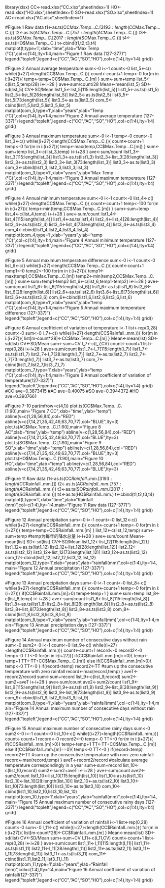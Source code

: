 library(xlsx)
CC<-read.xlsx("CC.xlsx",sheetIndex=1)
HO<-read.xlsx("HO.xlsx",sheetIndex=1)
SO<-read.xlsx("SO.xlsx",sheetIndex=1)
AC<-read.xlsx("AC.xlsx",sheetIndex=1)

#Figure 1 Raw data
t1<-as.ts(CC$Max.Temp...C.[3193:length(CC$Max.Temp...C.)])
t2<-as.ts(AC$Max.Temp...C.[757:length(AC$Max.Temp...C.)])
t3<-as.ts(SO$Max.Temp...C.[2017:length(SO$Max.Temp...C.)])
t4<-as.ts(HO$Max.Temp...C.)
t<-cbind(t1,t2,t3,t4)
matplot(t,type='l',xlab="time",ylab="Max Temp (°C)",col=c(1:4),lty=1:4,main="Figure 1 Raw data (127-377)")
legend("topleft",legend=c("CC","AC","SO","HO"),col=c(1:4),lty=1:4)
grid()

#Figure 2 Annual average temperature
sum<-0
i<-1
count<-0
list_5<-c()
while((i+27)<length(CC$Max.Temp...C.)){
  count<-count+1
  temp<-0
  for(m in i:(i+27)){
    temp<-temp+CC$Max.Temp...C.[m]
  }
  sum<-sum+temp 
  list_5<-c(list_5,temp/28)
  i<-i+28
}
ave<-sum/count/28
Mean<-mean(list_5)
SD<-sd(list_5)
CV<-SD/Mean
list1_5<-list_5[115:length(list_5)]
list1_5<-as.ts(list1_5)
list2_5<-list_5[28:length(list_5)]
list2_5<-as.ts(list2_5)
list3_5<-list_5[73:length(list_5)]
list3_5<-as.ts(list3_5)
com_5<-cbind(list1_5,list2_5,list3_5,list_5)
matplot(com_5,type='l',xlab="years",ylab="Temp (°C)",col=c(1:4),lty=1:4,main="Figure 2 Annual average temperature (127-337)")
legend("topleft",legend=c("CC","AC","SO","HO"),col=c(1:4),lty=1:4)
grid()

#Figure 3 Annual maximum temperature
sum<-0
i<-1
temp<-0
count<-0
list_3<-c()
while((i+27)<length(CC$Max.Temp...C.)){
  count<-count+1
  temp<-0
  for(m in i:(i+27)){
    temp<-max(temp,CC$Max.Temp...C.[m])
  }
  sum<-sum+temp
  list_3<-c(list_3,temp)
  i<-i+28
}
ave<-sum/count
list1_3<-list_3[115:length(list_3)]
list1_3<-as.ts(list1_3)
list2_3<-list_3[28:length(list_3)]
list2_3<-as.ts(list2_3)
list3_3<-list_3[73:length(list_3)]
list3_3<-as.ts(list3_3)
com_3<-cbind(list1_3,list2_3,list3_3,list_3)
matplot(com_3,type='l',xlab="years",ylab="Max Temp (°C)",col=c(1:4),lty=1:4,main="Figure 3 Annual maximum temperature (127-337)")
legend("topleft",legend=c("CC","AC","SO","HO"),col=c(1:4),lty=1:4)
grid()

#Figure 4 Annual minimum temperature 
sum<-0
i<-1
count<-0
list_4<-c()
while((i+27)<length(CC$Max.Temp...C.)){
  count<-count+1
  temp<-100
  for(m in i:(i+27)){
    temp<-min(temp,CC$Max.Temp...C.[m])
  }
  sum<-sum+temp
  list_4<-c(list_4,temp)
  i<-i+28
}
ave<-sum/count
list1_4<-list_4[115:length(list_4)]
list1_4<-as.ts(list1_4)
list2_4<-list_4[28:length(list_4)]
list2_4<-as.ts(list2_4)
list3_4<-list_4[73:length(list_4)]
list3_4<-as.ts(list3_4)
com_4<-cbind(list1_4,list2_4,list3_4,list_4)
matplot(com_4,type='l',xlab="years",ylab="temp (°C)",col=c(1:4),lty=1:4,main="Figure 4 Annual minimum temperature (127-337)")
legend("topleft",legend=c("CC","AC","SO","HO"),col=c(1:4),lty=1:4)
grid()


#Figure 5 Annual maximum temperature difference
sum<-0
i<-1
count<-0
list_6<-c()
while((i+27)<length(CC$Max.Temp...C.)){
  count<-count+1
  temp1<-0
  temp2<-100
  for(m in i:(i+27)){
    temp1<-max(temp1,CC$Max.Temp...C.[m])
    temp2<-min(temp2,CC$Max.Temp...C.[m])
  }
  sum<-sum+temp1-temp2
  list_6<-c(list_6,temp1-temp2)
  i<-i+28
}
ave<-sum/count
list1_6<-list_6[115:length(list_6)]
list1_6<-as.ts(list1_6)
list2_6<-list_6[28:length(list_6)]
list2_6<-as.ts(list2_6)
list3_6<-list_6[73:length(list_6)]
list3_6<-as.ts(list3_6)
com_6<-cbind(list1_6,list2_6,list3_6,list_6)
matplot(com_6,type='l',xlab="years",ylab="temp (°C)",col=c(1:4),lty=1:4,main="Figure 5 Annual maximum temperature difference (127-337)")
legend("topleft",legend=c("CC","AC","SO","HO"),col=c(1:4),lty=1:4)
grid()

#Figure 6 Annual coefficient of variation of temperature
i<-1
list<-rep(0,28)
count<-0
sum<-0
l_7<-c()
while((i+27)<length(CC$Rainfall..mm.)){
  for(m in i:(i+27)){
    list[m-count*28]<-CC$Max.Temp...C.[m]
  }
  Mean<-mean(list)
  SD<-sd(list)
  CV<-SD/Mean
  sum<-sum+CV
  l_7<-c(l_7,CV)
  count<-count+1
  list<-rep(0,28)
  i<-i+28
}
ave<-sum/count
list1_7<-l_7[115:length(l_7)]
list1_7<-as.ts(list1_7)
list2_7<-l_7[28:length(l_7)]
list2_7<-as.ts(list2_7)
list3_7<-l_7[73:length(l_7)]
list3_7<-as.ts(list3_7)
com_7<-cbind(list1_7,list2_7,list3_7,l_7)
matplot(com_7,type='l',xlab="years",ylab="temp (°C)",col=c(1:4),lty=1:4,main="Figure 6 Annual coefficient of variation of temperature(127-337)")
legend("topleft",legend=c("CC","AC","SO","HO"),col=c(1:4),lty=1:4)
grid()
#CC ave=0.3873415
#AC ave=0.40075
#SO ave=0.3944372
#HO ave=0.3907661


#Figure 7-10
par(mfrow=c(4,1))
plot.ts(CC$Max.Temp...C.[1:90],main="Figure 7 CC",xlab="time",ylab="temp")
abline(v=c(1,28,56,84),col="RED")
abline(v=c(7,14,21,35,42,49,63,70,77),col="BLUE",lty=3)
plot.ts(AC$Max.Temp...C.[1:90],main="Figure 8 AC",xlab="time",ylab="temp")
abline(v=c(1,28,56,84),col="RED")
abline(v=c(7,14,21,35,42,49,63,70,77),col="BLUE",lty=3)
plot.ts(SO$Max.Temp...C.[1:90],main="Figure 9 SO",xlab="time",ylab="temp")
abline(v=c(1,28,56,84),col="RED")
abline(v=c(7,14,21,35,42,49,63,70,77),col="BLUE",lty=3)
plot.ts(HO$Max.Temp...C.[1:90],main="Figure 10 HO",xlab="time",ylab="temp")
abline(v=c(1,28,56,84),col="RED")
abline(v=c(7,14,21,35,42,49,63,70,77),col="BLUE",lty=3)


#Figure 11 Raw data
t1<-as.ts(CC$Rainfall..mm.[3193:length(CC$Rainfall..mm.)])
t2<-as.ts(AC$Rainfall..mm.[757:length(AC$Rainfall..mm.)])
t3<-as.ts(SO$Rainfall..mm.[2017:length(SO$Rainfall..mm.)])
t4<-as.ts(HO$Rainfall..mm.)
t<-cbind(t1,t2,t3,t4)
matplot(t,type='l',xlab="time",ylab="Rainfall (mm)",col=c(1:4),lty=1:4,main="Figure 11 Raw data (127-377)")
legend("topleft",legend=c("CC","AC","SO","HO"),col=c(1:4),lty=1:4)
grid()


#Figure 12 Annual precipitation
sum<-0
i<-1
count<-0
list_12<-c()
while((i+27)<length(CC$Rainfall..mm.)){
  count<-count+1
  temp<-0
  for(m in i:(i+27)){
    temp<-temp+CC$Rainfall..mm.[m]
  }
  list_12<-c(list_12,temp)
  sum<-sum+temp #temp为每年的降水总量
  i<-i+28
}
ave<-sum/count
Mean<-mean(list)
SD<-sd(list)
CV<-SD/Mean
list1_12<-list_12[115:length(list_12)]
list1_12<-as.ts(list1_12)
list2_12<-list_12[28:length(list_12)]
list2_12<-as.ts(list2_12)
list3_12<-list_12[73:length(list_12)]
list3_12<-as.ts(list3_12)
com_12<-cbind(list1_12,list2_12,list3_12,list_12)
matplot(com_12,type='l',xlab="years",ylab="rainfall(mm)",col=c(1:4),lty=1:4,main="Figure 12 Annual precipitation (127-337)")
legend("topleft",legend=c("CC","AC","SO","HO"),col=c(1:4),lty=1:4)
grid()


#Figure 13 Annual precipitation days
sum<-0
i<-1
count<-0
list_8<-c()
while((i+27)<length(CC$Rainfall..mm.)){
  count<-count+1
  temp<-0
  for(m in i:(i+27)){
    if(CC$Rainfall..mm.[m]>0)
    temp<-temp+1
  }
  sum<-sum+temp
  list_8<-c(list_8,temp)
  i<-i+28
}
ave<-sum/count
list1_8<-list_8[115:length(list_8)]
list1_8<-as.ts(list1_8)
list2_8<-list_8[28:length(list_8)]
list2_8<-as.ts(list2_8)
list3_8<-list_8[73:length(list_8)]
list3_8<-as.ts(list3_8)
com_8<-cbind(list1_8,list2_8,list3_8,list_8)
matplot(com_8,type='l',xlab="years",ylab="rainfall(mm)",col=c(1:4),lty=1:4,main="Figure 13 Annual precipitation days (127-337)")
legend("topleft",legend=c("CC","AC","SO","HO"),col=c(1:4),lty=1:4)
grid()

#Figure 14 Annual maximum number of consecutive days without rain
sum<-0
sum2<-0
i<-1
count<-0
list_9<-c()
while((i+27)<length(CC$Rainfall..mm.)){
  count<-count+1
  record<-0
  record2<-0
  temp<-0
  TT<-0
  for(m in i:(i+27)){
    if(CC$Rainfall..mm.[m]==0){
      temp<-temp+1
      TT<-TT+CC$Max.Temp...C.[m]}
    else if(CC$Rainfall..mm.[m]>0){
      temp<-0
      TT<-0
    }
    if(record<temp) record2<-TT #sum up the consecutive temperature with zero rainfall
    record<-max(record,temp)
  }
  aveT<-record2/record
  sum<-sum+record
  list_9<-c(list_9,record)
  sum2<-sum2+aveT
  i<-i+28
}
ave<-sum/count
ave2<-sum2/count
list1_9<-list_9[115:length(list_9)]
list1_9<-as.ts(list1_9)
list2_9<-list_9[28:length(list_9)]
list2_9<-as.ts(list2_9)
list3_9<-list_9[73:length(list_9)]
list3_9<-as.ts(list3_9)
com_9<-cbind(list1_9,list2_9,list3_9,list_9)
matplot(com_9,type='l',xlab="years",ylab="rainfall(mm)",col=c(1:4),lty=1:4,main="Figure 14 Annual maximum number of consecutive days without rain (127-337)")
legend("topleft",legend=c("CC","AC","SO","HO"),col=c(1:4),lty=1:4)
grid()


#Figure 15 Annual maximum number of consecutive rainy days
sum<-0
sum2<-0
i<-1
count<-0
list_10<-c()
while((i+27)<length(CC$Rainfall..mm.)){
  count<-count+1
  record<-0
  record2<-0
  temp<-0
  TT<-0
  for(m in i:(i+27)){
    if(CC$Rainfall..mm.[m]>0){
      temp<-temp+1
      TT<-TT+CC$Max.Temp...C.[m]}
    else if(CC$Rainfall..mm.[m]==0){
      temp<-0
      TT<-0
    }
    if(record<temp) record2<-TT #sum up the consecutive temperature with non-zero rainfall
    record<-max(record,temp)
  }
  aveT<-record2/record #calculate average temperature correspondingly in a year
  sum<-sum+record
  list_10<-c(list_10,record)
  sum2<-sum2+aveT
  i<-i+28
}
ave<-sum/count
ave2<-sum2/count
list1_10<-list_10[115:length(list_10)]
list1_10<-as.ts(list1_10)
list2_10<-list_10[28:length(list_10)]
list2_10<-as.ts(list2_10)
list3_10<-list_10[73:length(list_10)]
list3_10<-as.ts(list3_10)
com_10<-cbind(list1_10,list2_10,list3_10,list_10)
matplot(com_10,type='l',xlab="years",ylab="rainfall(mm)",col=c(1:4),lty=1:4,main="Figure 15 Annual maximum number of consecutive rainy days (127-337)")
legend("topleft",legend=c("CC","AC","SO","HO"),col=c(1:4),lty=1:4)
grid()


#Figure 16 Annual coefficient of variation of rainfall
i<-1
list<-rep(0,28)
count<-0
sum<-0
l_11<-c()
while((i+27)<length(CC$Rainfall..mm.)){
  for(m in i:(i+27)){
    list[m-count*28]<-CC$Rainfall..mm.[m]
  }
  Mean<-mean(list)
  SD<-sd(list)
  CV<-SD/Mean
  sum<-sum+CV
  l_11<-c(l_11,CV)
  count<-count+1
  list<-rep(0,28)
  i<-i+28
}
ave<-sum/count
list1_11<-l_11[115:length(l_11)]
list1_11<-as.ts(list1_11)
list2_11<-l_11[28:length(l_11)]
list2_11<-as.ts(list2_11)
list3_11<-l_11[73:length(l_11)]
list3_11<-as.ts(list3_11)
com_11<-cbind(list1_11,list2_11,list3_11,l_11)
matplot(com_11,type='l',xlab="years",ylab="Rainfall (mm)",col=c(1:4),lty=1:4,main="Figure 16 Annual coefficient of variation of rainfall(127-337)")
legend("topleft",legend=c("CC","AC","SO","HO"),col=c(1:4),lty=1:4)
grid()

